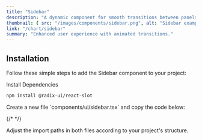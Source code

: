 ```yaml
---
title: "Sidebar"
description: "A dynamic component for smooth transitions between panels."
thumbnail: { src: "/images/components/sidebar.png", alt: "Sidebar example" }
link: "/chart/sidebar"
summary: "Enhanced user experience with animated transitions."
---
```


<ComponentPreview name="sidebar-demo" />

## Installation

Follow these simple steps to add the Sidebar component to your project:

<Steps>

<Step>
Install Dependencies
</Step>

```bash 
npm install @radix-ui/react-slot 
```

<Step>
    Create a new file `components/ui/sidebar.tsx` and copy the code below:
</Step>

{/* <CollapsibleSource name="sidebar" /> */}

<Step>
    Adjust the import paths in both files according to your project's structure.
</Step>

</Steps>
